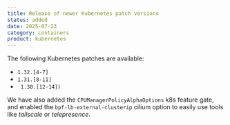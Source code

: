 ```yaml
---
title: Release of newer Kubernetes patch versions
status: added
date: 2025-07-23
category: containers
product: kubernetes
---
```


The following Kubernetes patches are available:
- `1.32.[4-7]`
- `1.31.[8-11]`
- ` 1.30.[12-14])` 

We have also added the `CPUManagerPolicyAlphaOptions` k8s feature gate, and enabled the `bpf-lb-external-clusterip` cilium option to easily use tools like *tailscale* or *telepresence*.
